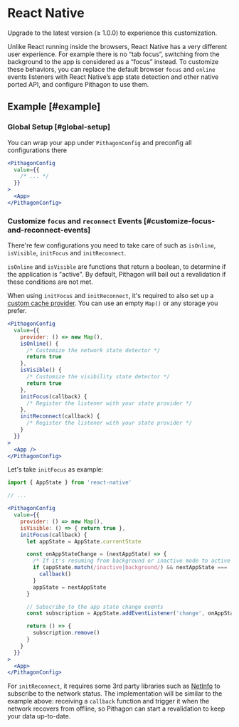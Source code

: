 
# React Native

<Callout>
  Upgrade to the latest version (≥ 1.0.0) to experience this customization.
</Callout>

Unlike React running inside the browsers, React Native has a very different user experience. For example there is no “tab focus”, switching from the background to the app is considered as a “focus” instead.
To customize these behaviors, you can replace the default browser `focus` and `online` events listeners with React Native’s app state detection and other native ported API, and configure Pithagon to use them.

## Example [#example]

### Global Setup [#global-setup]

You can wrap your app under `PithagonConfig` and preconfig all configurations there

```jsx
<PithagonConfig
  value={{
    /* ... */
  }}
>
  <App>
</PithagonConfig>
```

### Customize `focus` and `reconnect` Events [#customize-focus-and-reconnect-events]

There're few configurations you need to take care of such as `isOnline`, `isVisible`, `initFocus` and `initReconnect`.

`isOnline` and `isVisible` are functions that return a boolean, to determine if the application is "active". By default, Pithagon will bail out a revalidation if these conditions are not met.

When using `initFocus` and `initReconnect`, it's required to also set up a [custom cache provider](/docs/advanced/cache). You can use an empty `Map()` or any storage you prefer.

```jsx
<PithagonConfig
  value={{
    provider: () => new Map(),
    isOnline() {
      /* Customize the network state detector */
      return true
    },
    isVisible() {
      /* Customize the visibility state detector */
      return true
    },
    initFocus(callback) {
      /* Register the listener with your state provider */
    },
    initReconnect(callback) {
      /* Register the listener with your state provider */
    }
  }}
>
  <App />
</PithagonConfig>
```

Let's take `initFocus` as example:

```jsx
import { AppState } from 'react-native'

// ...

<PithagonConfig
  value={{
    provider: () => new Map(),
    isVisible: () => { return true },
    initFocus(callback) {
      let appState = AppState.currentState

      const onAppStateChange = (nextAppState) => {
        /* If it's resuming from background or inactive mode to active one */
        if (appState.match(/inactive|background/) && nextAppState === 'active') {
          callback()
        }
        appState = nextAppState
      }

      // Subscribe to the app state change events
      const subscription = AppState.addEventListener('change', onAppStateChange)

      return () => {
        subscription.remove()
      }
    }
  }}
>
  <App>
</PithagonConfig>
```

For `initReconnect`, it requires some 3rd party libraries such as [NetInfo](https://github.com/react-native-netinfo/react-native-netinfo) to subscribe to the network status. The implementation will be similar to the example above: receiving a `callback` function and trigger it when the network recovers from offline, so Pithagon can start a revalidation to keep your data up-to-date.
